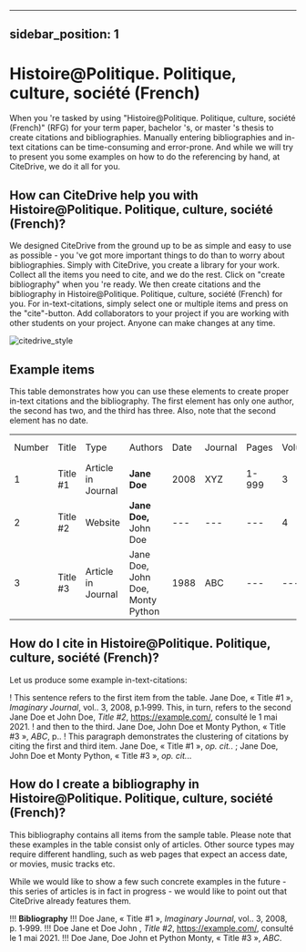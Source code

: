 
---
sidebar_position: 1
---

# Histoire@Politique. Politique, culture, société (French)

When you 're tasked by using "Histoire@Politique. Politique, culture, société (French)" (RFG) for your term paper, bachelor 's, or master 's thesis to create citations and bibliographies.
Manually entering bibliographies and in-text citations can be time-consuming and error-prone. And while we will try to present you some examples on how to do the referencing by hand, at CiteDrive, we do it all for you.

<!---
## About  Histoire@Politique. Politique, culture, société (French)

* Title: Histoire@Politique. Politique, culture, société (French)
* Short Title (Id): RFG)
* Authors: Histoire@Politique. Politique, culture, société (French)
* Download: Histoire@Politique. Politique, culture, société (French)
 --->

## How can CiteDrive help you with Histoire@Politique. Politique, culture, société (French)?

We designed CiteDrive from the ground up to be as simple and easy to use as possible - you 've got more important things to do than to worry about bibliographies. Simply with CiteDrive, you create a library for your work. Collect all the items you need to cite, and we do the rest. Click on "create bibliography" when you 're ready. We then create citations and the bibliography in Histoire@Politique. Politique, culture, société (French) for you. For in-text-citations, simply select one or multiple items and press on the "cite"-button. Add collaborators to your project if you are working with other students on your project. Anyone can make changes at any time.


![citedrive_style](images/histoirepolitique-politique-culture-societe-french.svg "Choose Histoire@Politique. Politique, culture, société (French) in the CiteDrive App")


## Example items

This table demonstrates how you can use these elements to create proper in-text citations and the bibliography. The first element has only one author, the second has two, and the third has three. Also, note that the second element has no date.


<table>
  <tr>
   <td>Number
   </td>
   <td>Title
   </td>
   <td>Type
   </td>
   <td>Authors
   </td>
   <td>Date
   </td>
   <td>Journal
   </td>
   <td>Pages
   </td>
   <td>Volume
   </td>
   <td>Issue
   </td>
   <td>Access Date
   </td>
  </tr>
  <tr>
   <td>1
   </td>
   <td>Title #1
   </td>
   <td>Article in Journal
   </td>
   <td><strong>Jane Doe</strong>
   </td>
   <td>2008
   </td>
   <td>XYZ
   </td>
   <td>1-999
   </td>
   <td>3
   </td>
   <td>2
   </td>
   <td>--
   </td>
  </tr>
  <tr>
   <td>
2
   </td>
   <td>Title #2
   </td>
   <td>Website
   </td>
   <td><strong>Jane Doe, </strong>John Doe
   </td>
   <td>---
   </td>
   <td>---
   </td>
   <td>---
   </td>
   <td>4
   </td>
   <td>---
   </td>
   <td>2020-05-01
   </td>
  </tr>
  <tr>
   <td>3
   </td>
   <td>Title #3
   </td>
   <td>Article in Journal
   </td>
   <td>Jane Doe, John Doe, Monty Python
   </td>
   <td>1988
   </td>
   <td>ABC
   </td>
   <td>---
   </td>
   <td>---
   </td>
   <td>16
   </td>
   <td>---
   </td>
  </tr>
</table>



## How do I cite in  Histoire@Politique. Politique, culture, société (French)?

Let us produce some example in-text-citations:

! This sentence refers to the first item from the table. Jane Doe, « Title #1 », <i>Imaginary Journal</i>,  vol.. 3, 2008, p.1‑999. This, in turn, refers to the second Jane Doe et John  Doe, <i>Title #2</i>, <u>https://example.com/</u>,  consulté le  1 mai 2021.
! and then to the third.  Jane Doe, John Doe et Monty Python, « Title #3 », <i>ABC</i>, p..
! This paragraph demonstrates the clustering of citations by citing the first and third item. Jane Doe, « Title #1 », <i>op. cit.</i>. ; Jane Doe, John Doe et Monty Python, « Title #3 », <i>op. cit.</i>..



## How do I create a bibliography in Histoire@Politique. Politique, culture, société (French)?

This bibliography contains all items from the sample table. Please note that these examples in the table consist only of articles. Other source types may require different handling, such as web pages that expect an access date, or movies, music tracks etc.

While we would like to show a few such concrete examples in the future - this series of articles is in fact in progress - we would like to point out that CiteDrive already features them.


!!! **Bibliography**
!!! Doe Jane, « Title #1 », <i>Imaginary Journal</i>,  vol.. 3, 2008, p. 1‑999.
!!! Doe Jane et Doe John , <i>Title #2</i>, <u>https://example.com/</u>,  consulté le  1 mai 2021.
!!! Doe Jane, Doe John et Python Monty, « Title #3 », <i>ABC</i>.


```
        